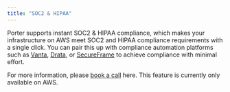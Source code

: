 ```yaml
---
title: "SOC2 & HIPAA"
---
```


Porter supports instant SOC2 & HIPAA compliance, which makes your infrastructure on AWS meet SOC2 and HIPAA compliance requirements with a single click.
You can pair this up with compliance automation platforms such as [Vanta](https://www.vanta.com/), [Drata](https://www.drata.com), or [SecureFrame](https://secureframe.com/) to achieve compliance with minimal effort. 

For more information, please [book a call](https://cal.com/talk-to-porter/15min) here. This feature is currently only available on AWS.